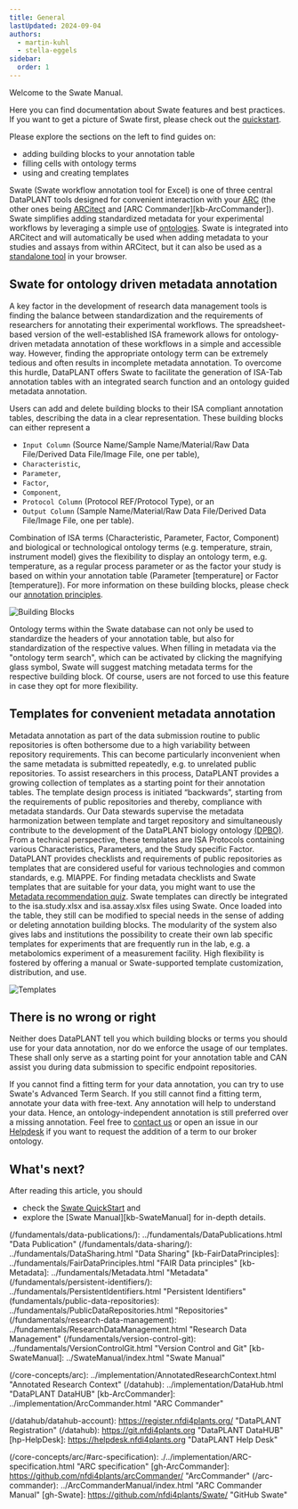 ```yaml
---
title: General
lastUpdated: 2024-09-04
authors:
  - martin-kuhl
  - stella-eggels
sidebar:
  order: 1
---
```


Welcome to the Swate Manual.

Here you can find documentation about Swate features and best practices. If you want to get a picture of Swate first, please check out the [quickstart](../swate-quickstart).

Please explore the sections on the left to find guides on:

- adding building blocks to your annotation table
- filling cells with ontology terms
- using and creating templates


Swate (Swate workflow annotation tool for Excel) is one of three central DataPLANT tools designed for convenient interaction with your [ARC](/core-concepts/arc) (the other ones being [ARCitect](https://nfdi4plants.org/nfdi4plants.knowledgebase/docs/ARCitect-Manual/index.html) and [ARC Commander][kb-ArcCommander]). Swate simplifies adding standardized metadata for your experimental workflows by leveraging a simple use of [ontologies](https://nfdi4plants.org/nfdi4plants.knowledgebase/docs/fundamentals/Ontologies.html). Swate is integrated into ARCitect and will automatically be used when adding metadata to your studies and assays from within ARCitect, but it can also be used as a [standalone tool](https://swate-alpha.nfdi4plants.org/) in your browser.

## Swate for ontology driven metadata annotation
A key factor in the development of research data management tools is finding the balance between standardization and the requirements of researchers for annotating their experimental workflows. The spreadsheet-based version of the well-established ISA framework allows for ontology-driven metadata annotation of these workflows in a simple and accessible way. However, finding the appropriate ontology term can be extremely tedious and often results in incomplete metadata annotation. To overcome this hurdle, DataPLANT offers Swate to facilitate the generation of ISA-Tab annotation tables with an integrated search function and an ontology guided metadata annotation. 

Users can add and delete building blocks to their ISA compliant annotation tables, describing the data in a clear representation. These building blocks can either represent a 
- `Input Column` (Source Name/Sample Name/Material/Raw Data File/Derived Data File/Image File, one per table), 
- `Characteristic`, 
- `Parameter`, 
- `Factor`, 
- `Component`, 
- `Protocol Column` (Protocol REF/Protocol Type), or an
- `Output Column` (Sample Name/Material/Raw Data File/Derived Data File/Image File, one per table).  


Combination of ISA terms (Characteristic, Parameter, Factor, Component) and biological or technological ontology terms (e.g. temperature, strain, instrument model) gives the flexibility to display an ontology term, e.g. temperature, as a regular process parameter or as the factor your study is based on within your annotation table (Parameter [temperature] or Factor [temperature]). For more information on these building blocks, please check our [annotation principles](https://nfdi4plants.github.io/AnnotationPrinciples/). 


![Building Blocks](@images/swate/building-block-categories.png)


Ontology terms within the Swate database can not only be used to standardize the headers of your annotation table, but also for standardization of the respective values. When filling in metadata via the "ontology term search", which can be activated by clicking the magnifying glass symbol, Swate will suggest matching metadata terms for the respective building block. Of course, users are not forced to use this feature in case they opt for more flexibility.


## Templates for convenient metadata annotation
Metadata annotation as part of the data submission routine to public repositories is often bothersome due to a high variability between repository requirements. This can become particularly inconvenient when the same metadata is submitted repeatedly, e.g. to unrelated public repositories. To assist researchers in this process, DataPLANT provides a growing collection of templates as a starting point for their annotation tables. The template design process is initiated “backwards”, starting from the requirements of public repositories and thereby, compliance with metadata standards. Our Data stewards supervise the metadata harmonization between template and target repository and simultaneously contribute to the development of the DataPLANT biology ontology [(DPBO)](https://github.com/nfdi4plants/nfdi4plants_ontology).  
From a technical perspective, these templates are ISA Protocols containing various Characteristics, Parameters, and the Study specific Factor. DataPLANT provides checklists and requirements of public repositories as templates that are considered useful for various technologies and common standards, e.g. MIAPPE. For finding metadata checklists and Swate templates that are suitable for your data, you might want to use the [Metadata recommendation quiz](https://nfdi4plants.org/nfdi4plants.knowledgebase/docs/implementation/MetadataQuiz.html). Swate templates can directly be integrated to the isa.study.xlsx and isa.assay.xlsx files using Swate. Once loaded into the table, they still can be modified to special needs in the sense of adding or deleting annotation building blocks. The modularity of the system also gives labs and institutions the possibility to create their own lab specific templates for experiments that are frequently run in the lab, e.g. a metabolomics experiment of a measurement facility. High flexibility is fostered by offering a manual or Swate-supported template customization, distribution, and use.

![Templates](@images/swate/swate-add-template.png)


## There is no wrong or right
Neither does DataPLANT tell you which building blocks or terms you should use for your data annotation, nor do we enforce the usage of our templates. These shall only serve as a starting point for your annotation table and CAN assist you during data submission to specific endpoint repositories.

If you cannot find a fitting term for your data annotation, you can try to use Swate's Advanced Term Search. If you still cannot find a fitting term, annotate your data with free-text. Any annotation will help to understand your data. Hence, an ontology-independent annotation is still preferred over a missing annotation. Feel free to <a href="javascript:location='mailto:\u0069\u006e\u0066\u006f\u0040\u006e\u0066\u0064\u0069\u0034\u0070\u006c\u0061\u006e\u0074\u0073\u002e\u006f\u0072\u0067';void 0">contact us</a> or open an issue in our [Helpdesk](<https://helpdesk.nfdi4plants.org>) if you want to request the addition of a term to our broker ontology. 


## What's next?
After reading this article, you should 

- check the [Swate QuickStart][kb-swate_QuickStart] and
- explore the [Swate Manual][kb-SwateManual] for in-depth details.


[kb-DataManagementPlan]: ../fundamentals/DataManagementPlan.html "Data Management Plan"
(/fundamentals/data-publications/): ../fundamentals/DataPublications.html "Data Publication"
(/fundamentals/data-sharing/): ../fundamentals/DataSharing.html "Data Sharing"
[kb-FairDataPrinciples]: ../fundamentals/FairDataPrinciples.html "FAIR Data principles"
[kb-Metadata]: ../fundamentals/Metadata.html "Metadata"
(/fundamentals/persistent-identifiers/): ../fundamentals/PersistentIdentifiers.html "Persistent Identifiers"
(fundamentals/public-data-repositories): ../fundamentals/PublicDataRepositories.html "Repositories"
(/fundamentals/research-data-management): ../fundamentals/ResearchDataManagement.html "Research Data Management"
(/fundamentals/version-control-git): ../fundamentals/VersionControlGit.html "Version Control and Git"
[kb-SwateManual]: ../SwateManual/index.html "Swate Manual"

(/core-concepts/arc): ../implementation/AnnotatedResearchContext.html "Annotated Research Context"
(/datahub): ../implementation/DataHub.html "DataPLANT DataHUB"
[kb-ArcCommander]: ../implementation/ArcCommander.html "ARC Commander"

[kb-swate_QuickStart]: ../guides/swate_QuickStart.html "Swate QuickStart"

(/datahub/datahub-account): <https://register.nfdi4plants.org/> "DataPLANT Registration"
(/datahub): <https://git.nfdi4plants.org> "DataPLANT DataHUB"
[hp-HelpDesk]: <https://helpdesk.nfdi4plants.org> "DataPLANT Help Desk"


[gh-DataPlant]: <https://github.com/nfdi4plants/> "GitHub DataPLANT"
(/core-concepts/arc/#arc-specification): ./../implementation/ARC-specification.html "ARC specification"
[gh-ArcCommander]: <https://github.com/nfdi4plants/arcCommander/> "ArcCommander"
(/arc-commander): ../ArcCommanderManual/index.html "ARC Commander Manual"
[gh-Swate]: <https://github.com/nfdi4plants/Swate/> "GitHub Swate"